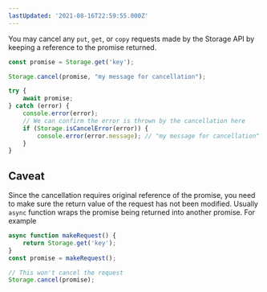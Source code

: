 ```yaml
---
lastUpdated: '2021-08-16T22:59:55.000Z'
---
```

You may cancel any `put`, `get`, or `copy` requests made by the Storage API by keeping a
reference to the promise returned.

```javascript
const promise = Storage.get('key');

Storage.cancel(promise, "my message for cancellation");

try {
	await promise;
} catch (error) {
	console.error(error);
	// We can confirm the error is thrown by the cancellation here
	if (Storage.isCancelError(error)) {
		console.error(error.message); // "my message for cancellation"
	}
}
```

## Caveat
Since the cancellation requires original reference of the promise, you need to
make sure the return value of the request has not been modified. Usually `async` function
wraps the promise being returned into another promise. For example
```javascript
async function makeRequest() {
	return Storage.get('key');
}
const promise = makeRequest();

// This won't cancel the request
Storage.cancel(promise);
```
